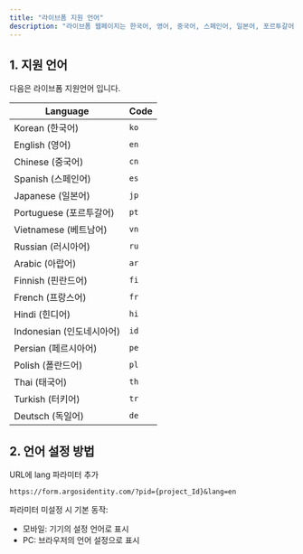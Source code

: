 ```yaml
---
title: "라이브폼 지원 언어"
description: "라이브폼 웹페이지는 한국어, 영어, 중국어, 스페인어, 일본어, 포르투갈어, 베트남어, 러시아어 외 다국어를 지원합니다."
---
```


## 1. 지원 언어

다음은 라이브폼 지원언어 입니다.

| Language            | Code |
| ------------------- | ---- |
| Korean (한국어)        | `ko` |
| English (영어)        | `en` |
| Chinese (중국어)       | `cn` |
| Spanish (스페인어)      | `es` |
| Japanese (일본어)      | `jp` |
| Portuguese (포르투갈어)  | `pt` |
| Vietnamese (베트남어)   | `vn` |
| Russian (러시아어)      | `ru` |
| Arabic (아랍어)        | `ar` |
| Finnish (핀란드어)      | `fi` |
| French (프랑스어)       | `fr` |
| Hindi (힌디어)         | `hi` |
| Indonesian (인도네시아어) | `id` |
| Persian (페르시아어)     | `pe` |
| Polish (폴란드어)       | `pl` |
| Thai (태국어)          | `th` |
| Turkish (터키어)       | `tr` |
| Deutsch (독일어)       | `de` |

## 2. 언어 설정 방법

URL에 lang 파라미터 추가

`https://form.argosidentity.com/?pid={project_Id}&lang=en`

<Note>
  파라미터 미설정 시 기본 동작:

  - 모바일: 기기의 설정 언어로 표시
  - PC: 브라우저의 언어 설정으로 표시
</Note>
